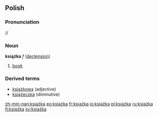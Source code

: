 ==Polish==
===Pronunciation===
/{{IPAchar|ˈkɕɔ̃ʂka}}/
===Noun===
'''książka''' ''f'' ([[Wiktionary Appendix:Polish hard feminine noun declension|declension]])
 
# [[book]]

===Derived terms===
* [[książkowa]] (adjective)
* [[książeczka]] (diminutive)

[[zh-min-nan:książka]]
[[eo:książka]]
[[fr:książka]]
[[io:książka]]
[[pl:książka]]
[[ru:książka]]
[[fi:książka]]
[[sv:książka]]